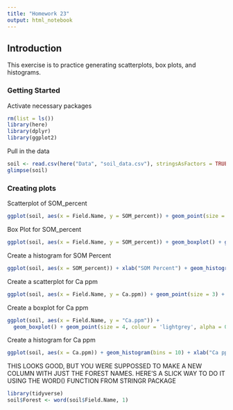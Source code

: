 ```yaml
---
title: "Homework 23"
output: html_notebook
---
```


## Introduction

This exercise is to practice generating scatterplots, box plots, and histograms.

### Getting Started
Activate necessary packages

```r
rm(list = ls())
library(here)
library(dplyr)
library(ggplot2)

```

Pull in the data

```r
soil <- read.csv(here("Data", "soil_data.csv"), stringsAsFactors = TRUE)
glimpse(soil)
```


### Creating plots

Scatterplot of SOM_percent

```r
ggplot(soil, aes(x = Field.Name, y = SOM_percent)) + geom_point(size = 5) + xlab("Field Name") + ylab("SOM Percent")+ theme_bw()
```

Box Plot for SOM_percent

```r
ggplot(soil, aes(x = Field.Name, y = SOM_percent)) + geom_boxplot() + geom_point(size = 3, colour = 'lightgrey', alpha = 0.5) + xlab("Field Name") + ylab("SOM Percent") + theme_bw()
```

Create a histogram for SOM Percent

```r
ggplot(soil, aes(x = SOM_percent)) + xlab("SOM Percent") + geom_histogram(bins = 10)
```

Create a scatterplot for Ca ppm

```r
ggplot(soil, aes(x = Field.Name, y = Ca.ppm)) + geom_point(size = 3) + xlab("Field Name") + ylab("Ca ppm") + theme_bw()
```

Create a boxplot for Ca ppm

```r
ggplot(soil, aes(x = Field.Name, y = "Ca.ppm")) + 
  geom_boxplot() + geom_point(size = 4, colour = 'lightgrey', alpha = 0.5) + xlab("Field Name") + ylab("Ca ppm") + theme_bw()
```

Create a histogram for Ca ppm

```r
ggplot(soil, aes(x = Ca.ppm)) + geom_histogram(bins = 10) + xlab("Ca ppm")
```

THIS LOOKS GOOD, BUT YOU WERE SUPPOSSED TO MAKE A NEW COLUMN WITH JUST THE FOREST NAMES. HERE'S A SLICK WAY TO DO IT USING THE WORD() FUNCTION FROM STRINGR PACKAGE

```r
library(tidyverse)
soil$Forest <- word(soil$Field.Name, 1)
```

